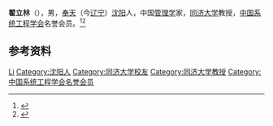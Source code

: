 '''翟立林'''（{{bd|1915年||2003年|6月18日}}），男，[[奉天省|奉天]]（今[[辽宁|辽宁]]）[[沈阳|沈阳]]人，中国[[管理学|管理学]]家，[[同济大学|同济大学]]教授，[[中国系统工程学会|中国系统工程学会]]名誉会员。<ref>{{Cite book|title=中华当代文化名人大辞典|author=张品兴, 殷登祥, 陈有进等主编|publisher=中国广播电视出版社|year=1992|isbn=9787504315137|location=北京|pages=}}</ref><ref>{{Cite book|title=中国社会团体大全 • 会长主席、理事长秘书长传略卷 第一册|author=黄汉江主编|publisher=中国国际广播出版社|year=1995|isbn=|location=|pages=}}</ref>

== 参考资料 ==
{{reflist}}

{{中国人物小作品}}
{{Navboxes
| title  = 翟立林在[[中国系统工程学会|中国系统工程学会]]的职务
| list1  =
{{中国系统工程学会第二届理事会}}
}}

{{Authority control}}
{{DEFAULTSORT:Zhai}}
[[Category:翟姓|Li]]
[[Category:沈阳人|Category:沈阳人]]
[[Category:同济大学校友|Category:同济大学校友]]
[[Category:同济大学教授|Category:同济大学教授]]
[[Category:中国系统工程学会名誉会员|Category:中国系统工程学会名誉会员]]